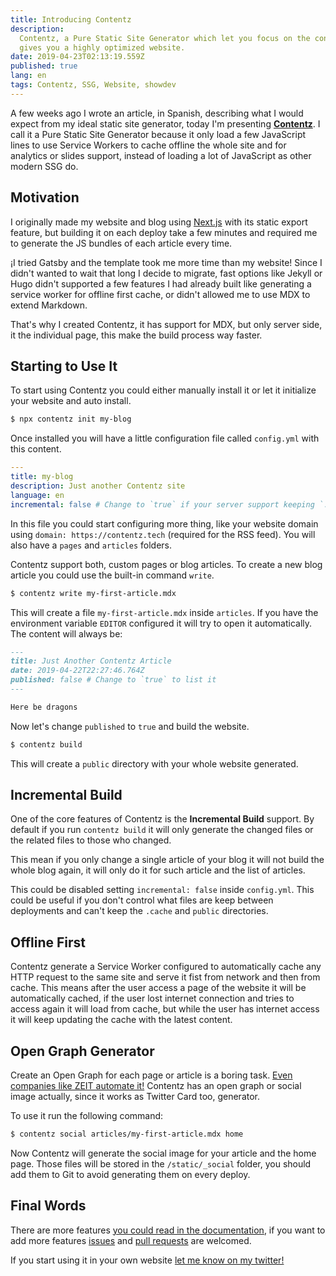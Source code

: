 ```yaml
---
title: Introducing Contentz
description:
  Contentz, a Pure Static Site Generator which let you focus on the content and
  gives you a highly optimized website.
date: 2019-04-23T02:13:19.559Z
published: true
lang: en
tags: Contentz, SSG, Website, showdev
---
```


A few weeks ago I wrote an article, in Spanish, describing what I would expect
from my ideal static site generator, today I'm presenting
[**Contentz**](https://contentz.tech). I call it a Pure Static Site Generator
because it only load a few JavaScript lines to use Service Workers to cache
offline the whole site and for analytics or slides support, instead of loading a
lot of JavaScript as other modern SSG do.

## Motivation

I originally made my website and blog using [Next.js](https://nextjs.org) with
its static export feature, but building it on each deploy take a few minutes and
required me to generate the JS bundles of each article every time.

¡I tried Gatsby and the template took me more time than my website! Since I
didn't wanted to wait that long I decide to migrate, fast options like Jekyll or
Hugo didn't supported a few features I had already built like generating a
service worker for offline first cache, or didn't allowed me to use MDX to
extend Markdown.

That's why I created Contentz, it has support for MDX, but only server side, it
the individual page, this make the build process way faster.

## Starting to Use It

To start using Contentz you could either manually install it or let it
initialize your website and auto install.

```bash
$ npx contentz init my-blog
```

Once installed you will have a little configuration file called `config.yml`
with this content.

```yml
---
title: my-blog
description: Just another Contentz site
language: en
incremental: false # Change to `true` if your server support keeping `.cache` and `public` folders
```

In this file you could start configuring more thing, like your website domain
using `domain: https://contentz.tech` (required for the RSS feed). You will also
have a `pages` and `articles` folders.

Contentz support both, custom pages or blog articles. To create a new blog
article you could use the built-in command `write`.

```bash
$ contentz write my-first-article.mdx
```

This will create a file `my-first-article.mdx` inside `articles`. If you have
the environment variable `EDITOR` configured it will try to open it
automatically. The content will always be:

```markdown
---
title: Just Another Contentz Article
date: 2019-04-22T22:27:46.764Z
published: false # Change to `true` to list it
---

Here be dragons
```

Now let's change `published` to `true` and build the website.

```bash
$ contentz build
```

This will create a `public` directory with your whole website generated.

## Incremental Build

One of the core features of Contentz is the **Incremental Build** support. By
default if you run `contentz build` it will only generate the changed files or
the related files to those who changed.

This mean if you only change a single article of your blog it will not build the
whole blog again, it will only do it for such article and the list of articles.

This could be disabled setting `incremental: false` inside `config.yml`. This
could be useful if you don't control what files are keep between deployments and
can't keep the `.cache` and `public` directories.

## Offline First

Contentz generate a Service Worker configured to automatically cache any HTTP
request to the same site and serve it fist from network and then from cache.
This means after the user access a page of the website it will be automatically
cached, if the user lost internet connection and tries to access again it will
load from cache, but while the user has internet access it will keep updating
the cache with the latest content.

## Open Graph Generator

Create an Open Graph for each page or article is a boring task.
[Even companies like ZEIT automate it!](https://zeit.co/blog/social-og-image-cards-as-a-service)
Contentz has an open graph or social image actually, since it works as Twitter
Card too, generator.

To use it run the following command:

```bash
$ contentz social articles/my-first-article.mdx home
```

Now Contentz will generate the social image for your article and the home page.
Those files will be stored in the `/static/_social` folder, you should add them
to Git to avoid generating them on every deploy.

## Final Words

There are more features
[you could read in the documentation](https://contentz.tech/docs/), if you want
to add more features [issues](https://github.com/sergiodxa/contentz/issues) and
[pull requests](https://github.com/sergiodxa/contentz/pulls) are welcomed.

If you start using it in your own website
[let me know on my twitter!](https://twitter.com/sergiodxa)
